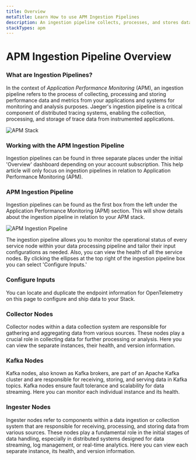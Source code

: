 ```yaml
---
title: Overview
metaTitle: Learn How to use APM Ingestion Pipelines
description: An ingestion pipeline collects, processes, and stores data from your apps and systems for monitoring and analysis. Learn about Logit.io APM ingestion pipelines
stackTypes: apm
---
```


# APM Ingestion Pipeline Overview

### What are Ingestion Pipelines?

In the context of _Application Performance Monitoring_ (APM), an ingestion 
pipeline refers to the process of collecting, processing and storing 
performance data and metrics from your applications and systems for 
monitoring and analysis purposes. Jaeger's ingestion pipeline is a critical 
component of distributed tracing systems, enabling the collection, 
processing, and storage of trace data from instrumented applications.

![APM Stack](@/images/help/apm/overview/apm-stack.png)

### Working with the APM Ingestion Pipeline

Ingestion pipelines can be found in three separate places under the initial 
'Overview' dashboard depending on your account subscription. This help article 
will only focus on ingestion pipelines in relation to Application Performance Monitoring (APM).

### APM Ingestion Pipeline

Ingestion pipelines can be found as the first box from the left under the 
Application Performance Monitoring (APM) section. This will show details 
about the ingestion pipeline in relation to your APM stack.

![APM Ingestion Pipeline](@/images/help/apm/ingestion-pipeline.png)

The ingestion pipeline allows you to monitor the operational status of 
every service node within your data processing pipeline and tailor their 
input configurations as needed. Also, you can view the health of all the 
service nodes. By clicking the ellipses at the top right of the ingestion 
pipeline box you can select 'Configure Inputs.'

### Configure Inputs

You can locate and duplicate the endpoint information for OpenTelemetry 
on this page to configure and ship data to your Stack.

### Collector Nodes

Collector nodes within a data collection system are responsible for gathering 
and aggregating data from various sources. These nodes play a crucial role in 
collecting data for further processing or analysis. Here you can view the 
separate instances, their health, and version information.

### Kafka Nodes

Kafka nodes, also known as Kafka brokers, are part of an Apache Kafka cluster 
and are responsible for receiving, storing, and serving data in Kafka topics. 
Kafka nodes ensure fault tolerance and scalability for data streaming. 
Here you can monitor each individual instance and its health.

### Ingester Nodes

Ingester nodes refer to components within a data ingestion or collection system 
that are responsible for receiving, processing, and storing data from various sources. 
These nodes play a fundamental role in the initial stages of data handling, 
especially in distributed systems designed for data streaming, log management, 
or real-time analytics. Here you can view each separate instance, its health, 
and version information.